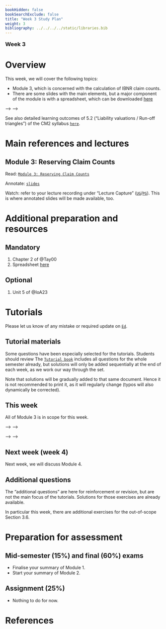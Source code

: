 ```yaml
---
bookHidden: false
bookSearchExclude: false
title: "Week 3 Study Plan"
weight: 3
bibliography: ../../../../static/libraries.bib
---
```



<p style="font-size:18px;font-weight:bold;">Week 3</p> 

# Overview 


This week, we will cover the following topics:

- Module 3, which is concerned with the calculation of IBNR claim counts.
- There are some slides with the main elements, but a major component of the module is with a spreadsheet, which can be downloaded [here](https://canvas.lms.unimelb.edu.au/courses/191080/modules/items/5059291)


<!-- Here is the end of week 2 video, which introduces week 3: -->

<!-- <!--html_preserve--> -->
<!-- <iframe height="420" width="640" allowfullscreen frameborder=0 src="https://echo360.net.au/media/5788e954-d697-4105-923f-33a8c74e5ae3/public?autoplay=false&automute=false"></iframe> -->
<!-- <!--/html_preserve--> -->

<!-- <p style="font-size:10px;color: rgb(252, 156, 249);"> If you wish to watch the embedded videos from Lecture Capture, you need to have logged in and <a href="https://canvas.lms.unimelb.edu.au/courses/150864/external_tools/701">entered Lecture Capture</a> via Canvas once for each session. This is to restrict access to students enrolled at the University of Melbourne only. </p> -->




See also detailed learning outcomes of 5.2 ("Liability valuations / Run-off triangles") of the CM2 syllabus [``here``](../../0-subject-guide/SILO).

# Main references and lectures


## Module 3: Reserving Claim Counts

Read: [``Module 3: Reserving Claim Counts``](../../2-reserving/m3-reserving-claim-counts/)

Annotate: [``slides``](../../../output/23-Top-M3-lec.pdf) 

Watch: refer to your lecture recording under "Lecture Capture" ([``UG``](https://canvas.lms.unimelb.edu.au/courses/153686/external_tools/701)/[``PG``](https://canvas.lms.unimelb.edu.au/courses/154246/external_tools/701)). This is where annotated slides will be made available, too.



# Additional preparation and resources 

## Mandatory

1. Chapter 2 of @Tay00
1. Spreadsheet [here](https://canvas.lms.unimelb.edu.au/courses/191080/modules/items/5059291)

## Optional

1. Unit 5 of @IoA23



# Tutorials

Please let us know of any mistake or required update on [``Ed``](https://canvas.lms.unimelb.edu.au/courses/191080/external_tools/5837?display=borderless).

<!-- ## Pre-Tutorial work -->

<!-- Please study those questions **before** the tutorial. -->

<!-- Pre-Tutorial exercises are available in the [``Pre-Tutorial book``](https://canvas.lms.unimelb.edu.au/courses/173733/modules/items/4464391), which already includes solutions. It is recommended to attempt the questions *before* looking at the solutions -->

## Tutorial materials

Some questions have been especially selected for the tutorials. Students should review The [``Tutorial book``]() includes all questions for the whole semester already, but solutions will only be added sequentially at the end of each week, as we work our way through the set.

Note that solutions will be gradually added to that same document. Hence it is not recommended to print it, as it will regularly change (typos will also dynamically be corrected).


## This week

All of Module 3 is in scope for this week.

<!-- A recording will be made available at the end of the week. -->

<!-- Here is the recording available for Week 3 from William: -->

<!-- <!--html_preserve--> -->
<!-- <iframe height="420" width="640" allowfullscreen frameborder=0 src="https://echo360.net.au/media/71c0b08b-80da-4777-b6d7-b8e2af0b4c26/public?autoplay=false&automute=false"></iframe> -->
<!-- <!--/html_preserve--> -->

<!-- Here is the recording available for Week 3 from Eric: -->

<!-- <!--html_preserve--> -->
<!-- <iframe height="420" width="640" allowfullscreen frameborder=0 src="https://echo360.net.au/media/6f1c6fc6-a83f-4700-9285-14b09a8d8918/public?autoplay=false&automute=false"></iframe> -->
<!-- <!--/html_preserve--> -->

<!-- <p style="font-size:10px;color: rgb(252, 156, 249);"> If you wish to watch the embedded videos from Lecture Capture, you need to have logged in and <a href="https://canvas.lms.unimelb.edu.au/courses/145406/external_tools/701">entered Lecture Capture</a> via Canvas once for each session. This is to restrict access to students enrolled at the University of Melbourne only. </p> -->


## Next week (week 4)

Next week, we will discuss Module 4.



## Additional questions

The "additional questions" are here for reinforcement or revision, but are not the main focus of the tutorials. Solutions for those exercises are already available.

In particular this week, there are additional exercises for the out-of-scope Section 3.6.

# Preparation for assessment


## Mid-semester (15%) and final (60%) exams

<!-- install.packages("devtools") -->
<!-- devtools::install_github("hadley/emo") -->

- Finalise your summary of Module 1. 
- Start your summary of Module 2.

## Assignment (25%)

- Nothing to do for now.


# References